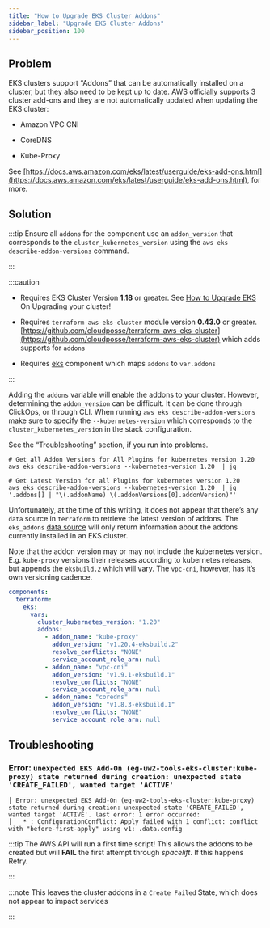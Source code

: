 ```yaml
---
title: "How to Upgrade EKS Cluster Addons"
sidebar_label: "Upgrade EKS Cluster Addons"
sidebar_position: 100
---
```


## Problem

EKS clusters support “Addons” that can be automatically installed on a cluster, but they also need to be kept up to date. AWS officially supports 3 cluster add-ons and they are not automatically updated when updating the EKS cluster:

- Amazon VPC CNI

- CoreDNS

- Kube-Proxy

See [https://docs.aws.amazon.com/eks/latest/userguide/eks-add-ons.html](https://docs.aws.amazon.com/eks/latest/userguide/eks-add-ons.html), for more.

## Solution

:::tip
Ensure all `addons` for the component use an `addon_version` that corresponds to the `cluster_kubernetes_version` using the `aws eks describe-addon-versions` command.

:::

:::caution
- Requires EKS Cluster Version **1.18** or greater. See [How to Upgrade EKS](/reference-architecture/how-to-guides/upgrades/how-to-upgrade-eks) On Upgrading your cluster!

- Requires `terraform-aws-eks-cluster` module version **0.43.0** or greater.  [https://github.com/cloudposse/terraform-aws-eks-cluster](https://github.com/cloudposse/terraform-aws-eks-cluster) which adds supports for `addons`

- Requires [eks](/components/category/eks/) component which maps `addons` to `var.addons`

:::

Adding the `addons` variable will enable the addons to your cluster. However, determining the `addon_version` can be difficult. It can be done through ClickOps, or through CLI.  When running `aws eks describe-addon-versions` make sure to specify the `--kubernetes-version` which corresponds to the `cluster_kubernetes_version` in the stack configuration.

See the “Troubleshooting” section, if you run into problems.

```
# Get all Addon Versions for All Plugins for kubernetes version 1.20
aws eks describe-addon-versions --kubernetes-version 1.20  | jq

# Get Latest Version for all Plugins for kubernetes version 1.20
aws eks describe-addon-versions --kubernetes-version 1.20  | jq '.addons[] | "\(.addonName) \(.addonVersions[0].addonVersion)"'
```

Unfortunately, at the time of this writing, it does not appear that there’s any `data` source in `terraform` to retrieve the latest version of addons. The `eks_addons` [data source](https://registry.terraform.io/providers/hashicorp/aws/latest/docs/data-sources/eks_addon) will only return information about the addons currently installed in an EKS cluster.

Note that the addon version may or may not include the kubernetes version. E.g. `kube-proxy` versions their releases according to kubernetes releases, but appends the `eksbuild.2` which will vary. The `vpc-cni`, however, has it’s own versioning cadence.

```yaml
components:
  terraform:
    eks:
      vars:
        cluster_kubernetes_version: "1.20"
        addons:
          - addon_name: "kube-proxy"
            addon_version: "v1.20.4-eksbuild.2"
            resolve_conflicts: "NONE"
            service_account_role_arn: null
          - addon_name: "vpc-cni"
            addon_version: "v1.9.1-eksbuild.1"
            resolve_conflicts: "NONE"
            service_account_role_arn: null
          - addon_name: "coredns"
            addon_version: "v1.8.3-eksbuild.1"
            resolve_conflicts: "NONE"
            service_account_role_arn: null
```

## Troubleshooting

### Error: `unexpected EKS Add-On (eg-uw2-tools-eks-cluster:kube-proxy) state returned during creation: unexpected state 'CREATE_FAILED', wanted target 'ACTIVE'`

```
│ Error: unexpected EKS Add-On (eg-uw2-tools-eks-cluster:kube-proxy) state returned during creation: unexpected state 'CREATE_FAILED', wanted target 'ACTIVE'. last error: 1 error occurred:
│ 	* : ConfigurationConflict: Apply failed with 1 conflict: conflict with "before-first-apply" using v1: .data.config
```

:::tip
The AWS API will run a first time script! This allows the addons to be created but will **FAIL** the first attempt through _spacelift_. If this happens Retry.

:::

:::note
This leaves the cluster addons in a `Create Failed` State, which does not appear to impact services

:::


